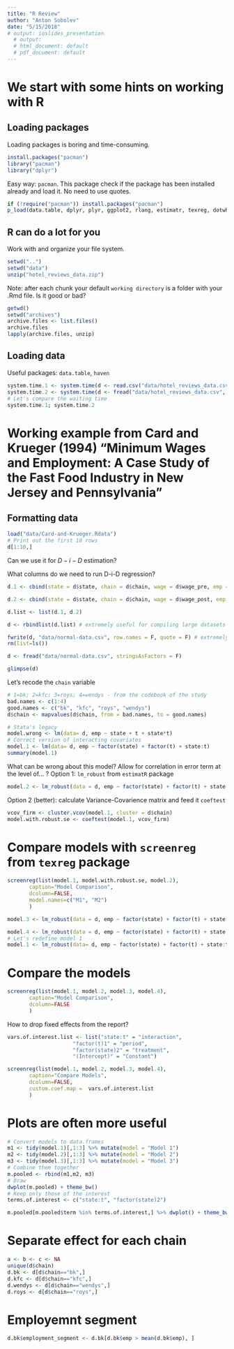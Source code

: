 ```yaml
---
title: "R Review"
author: "Anton Sobolev"
date: "5/15/2018"
# output: ioslides_presentation
  # output:
  # html_document: default
  # pdf_document: default
---
```

# We start with some hints on working with R
## Loading packages
Loading packages is boring and time-consuming.
```r
install.packages("pacman")
library("pacman")
library("dplyr")
```
Easy way: `pacman`.
This package check if the package has been installed already and load it. No need to use quotes.
```r
if (!require("pacman")) install.packages("pacman")
p_load(data.table, dplyr, plyr, ggplot2, rlang, estimatr, texreg, dotwhisker, multiwayvcov, lmtest, stargazer)
```
## R can do a lot for you
Work with and organize your file system.
```r

setwd("..")
setwd("data")
unzip("hotel_reviews_data.zip")
```
Note: after each chunk your default `working directory` is a folder with your .Rmd file. Is it good or bad?
```r
getwd()
setwd("archives")
archive.files <- list.files()
archive.files
lapply(archive.files, unzip)
```
## Loading data
Useful packages: `data.table`, `haven`
```r
system.time.1 <- system.time(d <- read.csv("data/hotel_reviews_data.csv", stringsAsFactors = F))
system.time.2 <- system.time(d <- fread("data/hotel_reviews_data.csv", stringsAsFactors = F))
# Let's compare the waiting time
system.time.1; system.time.2
```
# Working example from Card and Krueger (1994) "Minimum Wages and Employment: A Case Study of the Fast Food Industry in New Jersey and Pennsylvania"
## Formatting data
```r
load("data/Card-and-Krueger.Rdata")
# Print out the first 10 rows
d[1:10,]
```
Can we use it for $D-i-D$ estimation?

What columns do we need to run D-i-D regression?

```r
d.1 <- cbind(state = d$state, chain = d$chain, wage = d$wage_pre, emp = d$emp_pre, t = 0) %>% data.table()

d.2 <- cbind(state = d$state, chain = d$chain, wage = d$wage_post, emp = d$emp_post, t = 1) %>% data.table()

d.list <- list(d.1, d.2)

d <- rbindlist(d.list) # extremely useful for compiling large datasets

fwrite(d, "data/normal-data.csv", row.names = F, quote = F) # extremely useful for writing large datasets
rm(list=ls())
```

```r
d <- fread("data/normal-data.csv", stringsAsFactors = F)
```

```r
glimpse(d)
```
Let's recode the `chain` variable
```r
# 1=bk; 2=kfc; 3=roys; 4=wendys - from the codebook of the study
bad.names <- c(1:4)
good.names <- c("bk", "kfc", "roys", "wendys")
d$chain <- mapvalues(d$chain, from = bad.names, to = good.names)
```

```r
# Stata's legacy
model.wrong <- lm(data= d, emp ~ state + t + state*t)
# Correct version of interacting covariates
model.1 <- lm(data= d, emp ~ factor(state) + factor(t) + state:t)
summary(model.1)
```
What can be wrong about this model?
Allow for correlation in error term at the level of... ?
Option 1: `lm_robust` from `estimatR` package
```r
model.2 <- lm_robust(data = d, emp ~ factor(state) + factor(t) + state:t, clusters = chain, se_type = "stata")
```
Option 2 (better): calculate Variance-Covarience matrix and feed it `coeftest`
```r
vcov_firm <- cluster.vcov(model.1, cluster = d$chain)
model.with.robust.se <- coeftest(model.1, vcov_firm)
```
# Compare models with `screenreg` from `texreg` package
```r
screenreg(list(model.1, model.with.robust.se, model.2),
       caption="Model Comparison",
       dcolumn=FALSE,
       model.names=c("M1", "M2")
       )
```

```r
model.3 <- lm_robust(data = d, emp ~ factor(state) + factor(t) + state:t + factor(chain), clusters = chain , se_type = "stata")

model.4 <- lm_robust(data = d, emp ~ factor(state) + factor(t) + state:t + factor(chain), clusters = chain)
# Let's redefine model 1
model.1 <- lm_robust(data= d, emp ~ factor(state) + factor(t) + state:t)
```

# Compare the models
```r
screenreg(list(model.1, model.2, model.3, model.4),
       caption="Model Comparison",
       dcolumn=FALSE
       )
```
How to drop fixed effects from the report?
```r
vars.of.interest.list <- list("state:t" = "interaction",
                     "factor(t)1" = "period",
                     "factor(state)2" = "treatment",
                     "(Intercept)" = "Constant")

screenreg(list(model.1, model.2, model.3, model.4),
       caption="Compare Models",
       dcolumn=FALSE,
       custom.coef.map =  vars.of.interest.list
       )
```

# Plots are often more useful
```r
# Convert models to data.frames
m1 <- tidy(model.1)[,1:3] %>% mutate(model = "Model 1")
m2 <- tidy(model.2)[,1:3] %>% mutate(model = "Model 2")
m3 <- tidy(model.3)[,1:3] %>% mutate(model = "Model 3")
# Combine them together
m.pooled <- rbind(m1,m2, m3)
# Draw
dwplot(m.pooled) + theme_bw()
# Keep only those of the interest 
terms.of.interest <- c("state:t", "factor(state)2")

m.pooled[m.pooled$term %in% terms.of.interest,] %>% dwplot() + theme_bw()
```

# Separate effect for each chain
```r
a <- b <- c <- NA
unique(d$chain)
d.bk <- d[d$chain=="bk",]
d.kfc <- d[d$chain=="kfc",]
d.wendys <- d[d$chain=="wendys",]
d.roys <- d[d$chain=="roys",]
```
# Employemnt segment

```r
d.bk$employment_segment <- d.bk[d.bk$emp > mean(d.bk$emp), ]
```


